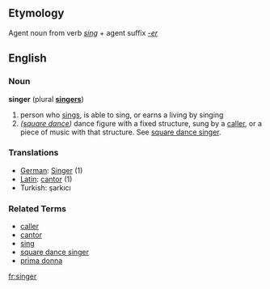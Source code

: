 ==Etymology==
Agent noun from verb ''[[sing]]'' + agent suffix ''[[-er]]''

==English==
===Noun===
'''singer''' (plural '''[[singers]]''')

# person who [[sing]]s, is able to sing, or earns a living by singing
# ''([[square dance]])'' dance figure with a fixed structure, sung by a [[caller]], or a piece of music with that structure.  See [[square dance singer]].

===Translations===
*[[German]]: [[Singer]] (1)
*[[Latin]]: [[cantor]] (1)
*Turkish: şarkıcı
===Related Terms===
*[[caller]]
*[[cantor]]
*[[sing]]
*[[square dance singer]]
*[[prima donna]]

[[fr:singer]]